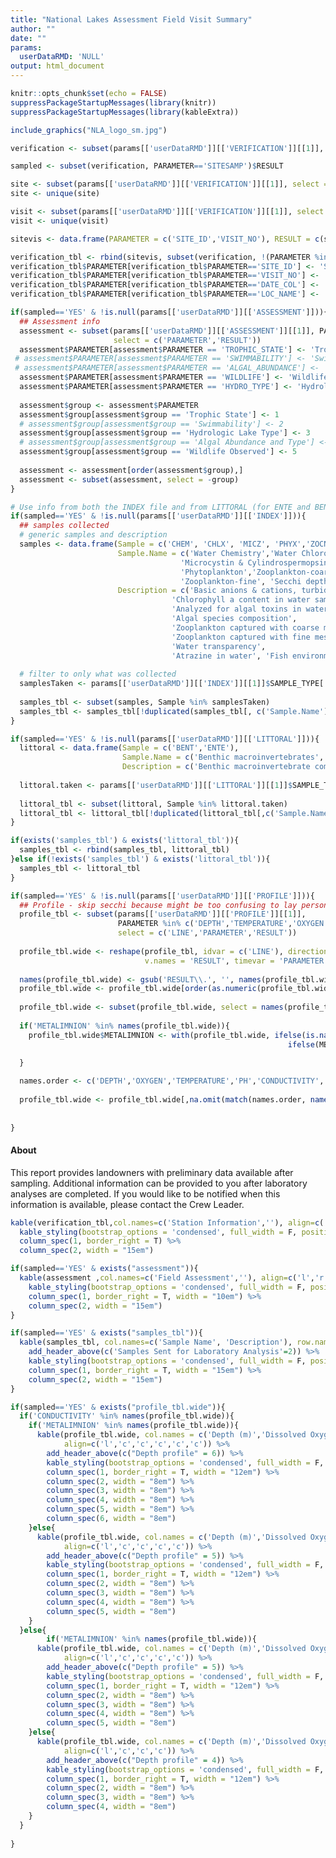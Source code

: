 ```yaml
---
title: "National Lakes Assessment Field Visit Summary"
author: ""
date: ""
params:
  userDataRMD: 'NULL'
output: html_document
---
```



```r
knitr::opts_chunk$set(echo = FALSE)
suppressPackageStartupMessages(library(knitr))
suppressPackageStartupMessages(library(kableExtra))


```

```r

include_graphics("NLA_logo_sm.jpg")

```

```r

verification <- subset(params[['userDataRMD']][['VERIFICATION']][[1]], PARAMETER %in% c("DATE_COL","LOC_NAME",                                                        "SITESAMP"), select = c('PARAMETER','RESULT')) 

sampled <- subset(verification, PARAMETER=='SITESAMP')$RESULT

site <- subset(params[['userDataRMD']][['VERIFICATION']][[1]], select = c('SITE_ID'))
site <- unique(site)

visit <- subset(params[['userDataRMD']][['VERIFICATION']][[1]], select = c('VISIT_NO'))
visit <- unique(visit)

sitevis <- data.frame(PARAMETER = c('SITE_ID','VISIT_NO'), RESULT = c(site$SITE_ID, visit$VISIT_NO))

verification_tbl <- rbind(sitevis, subset(verification, !(PARAMETER %in% c("SITESAMP"))))
verification_tbl$PARAMETER[verification_tbl$PARAMETER=='SITE_ID'] <- 'Site ID'
verification_tbl$PARAMETER[verification_tbl$PARAMETER=='VISIT_NO'] <- 'Visit Number'
verification_tbl$PARAMETER[verification_tbl$PARAMETER=='DATE_COL'] <- 'Sample Date'
verification_tbl$PARAMETER[verification_tbl$PARAMETER=='LOC_NAME'] <- 'Lake Name'


```

```r
if(sampled=='YES' & !is.null(params[['userDataRMD']][['ASSESSMENT']])){
  ## Assessment info
  assessment <- subset(params[['userDataRMD']][['ASSESSMENT']][[1]], PARAMETER %in% c('TROPHIC_STATE','WILDLIFE','HYDRO_TYPE'),
                       select = c('PARAMETER','RESULT'))
  assessment$PARAMETER[assessment$PARAMETER == 'TROPHIC_STATE'] <- 'Trophic State'
 # assessment$PARAMETER[assessment$PARAMETER == 'SWIMMABILITY'] <- 'Swimmability'
 # assessment$PARAMETER[assessment$PARAMETER == 'ALGAL_ABUNDANCE'] <- 'Algal Abundance and Type'
  assessment$PARAMETER[assessment$PARAMETER == 'WILDLIFE'] <- 'Wildlife Observed'
  assessment$PARAMETER[assessment$PARAMETER == 'HYDRO_TYPE'] <- 'Hydrologic Lake Type'
  
  assessment$group <- assessment$PARAMETER
  assessment$group[assessment$group == 'Trophic State'] <- 1
  # assessment$group[assessment$group == 'Swimmability'] <- 2
  assessment$group[assessment$group == 'Hydrologic Lake Type'] <- 3
  # assessment$group[assessment$group == 'Algal Abundance and Type'] <- 4
  assessment$group[assessment$group == 'Wildlife Observed'] <- 5
  
  assessment <- assessment[order(assessment$group),]
  assessment <- subset(assessment, select = -group)
}
```

```r
# Use info from both the INDEX file and from LITTORAL (for ENTE and BENT)
if(sampled=='YES' & !is.null(params[['userDataRMD']][['INDEX']])){
  ## samples collected
  # generic samples and description
  samples <- data.frame(Sample = c('CHEM', 'CHLX', 'MICZ', 'PHYX','ZOCN','ZOFN','SECH','TRIA','FDNA'),
                        Sample.Name = c('Water Chemistry','Water Chlorophyll a',
                                      'Microcystin & Cylindrospermopsin', 
                                      'Phytoplankton','Zooplankton-coarse',
                                      'Zooplankton-fine', 'Secchi depth', 'Atrazine', 'Fish eDNA'),
                        Description = c('Basic anions & cations, turbidity, organic carbon, pH',
                                    'Chlorophyll a content in water sample',
                                    'Analyzed for algal toxins in water',
                                    'Algal species composition',
                                    'Zooplankton captured with coarse mesh',
                                    'Zooplankton captured with fine mesh',
                                    'Water transparency',
                                    'Atrazine in water', 'Fish environmental DNA'), stringsAsFactors=F)
  
  # filter to only what was collected
  samplesTaken <- params[['userDataRMD']][['INDEX']][[1]]$SAMPLE_TYPE[!(params[['userDataRMD']][['INDEX']][[1]]$PARAMETER %in% c('NOT_COLLECTED','CHEM_SITE_DEPTH'))]
  
  samples_tbl <- subset(samples, Sample %in% samplesTaken)
  samples_tbl <- samples_tbl[!duplicated(samples_tbl[, c('Sample.Name')]), c('Sample.Name','Description')]
}

if(sampled=='YES' & !is.null(params[['userDataRMD']][['LITTORAL']])){
  littoral <- data.frame(Sample = c('BENT','ENTE'), 
                         Sample.Name = c('Benthic macroinvertebrates', 'Bacteria'),
                         Description = c('Benthic macroinvertebrate composition','Enterococci'))
  
  littoral.taken <- params[['userDataRMD']][['LITTORAL']][[1]]$SAMPLE_TYPE[!(params[['userDataRMD']][['LITTORAL']][[1]]$PARAMETER %in% c('NOT_COLLECTED'))]
  
  littoral_tbl <- subset(littoral, Sample %in% littoral.taken)
  littoral_tbl <- littoral_tbl[!duplicated(littoral_tbl[,c('Sample.Name')]), c('Sample.Name', 'Description')]
}

if(exists('samples_tbl') & exists('littoral_tbl')){
  samples_tbl <- rbind(samples_tbl, littoral_tbl)
}else if(!exists('samples_tbl') & exists('littoral_tbl')){
  samples_tbl <- littoral_tbl
}
```



```r
if(sampled=='YES' & !is.null(params[['userDataRMD']][['PROFILE']])){
  ## Profile - skip secchi because might be too confusing to lay person
  profile_tbl <- subset(params[['userDataRMD']][['PROFILE']][[1]], 
                        PARAMETER %in% c('DEPTH','TEMPERATURE','OXYGEN','PH','CONDUCTIVITY','METALIMNION'), 
                        select = c('LINE','PARAMETER','RESULT'))
  
  profile_tbl.wide <- reshape(profile_tbl, idvar = c('LINE'), direction = 'wide',
                              v.names = 'RESULT', timevar = 'PARAMETER')
  
  names(profile_tbl.wide) <- gsub('RESULT\\.', '', names(profile_tbl.wide))
  profile_tbl.wide <- profile_tbl.wide[order(as.numeric(profile_tbl.wide$DEPTH)),]
  
  profile_tbl.wide <- subset(profile_tbl.wide, select = names(profile_tbl.wide) %in% c('DEPTH','OXYGEN','TEMPERATURE','PH','CONDUCTIVITY', 'METALIMNION'))
  
  if('METALIMNION' %in% names(profile_tbl.wide)){
    profile_tbl.wide$METALIMNION <- with(profile_tbl.wide, ifelse(is.na(METALIMNION), '', 
                                                              ifelse(METALIMNION=='B', 'Metalimnion bottom',
                                                                       'Metalimnion Top')))
  }

  names.order <- c('DEPTH','OXYGEN','TEMPERATURE','PH','CONDUCTIVITY', 'METALIMNION')
  
  profile_tbl.wide <- profile_tbl.wide[,na.omit(match(names.order, names(profile_tbl.wide)))]
  
  
}
```

#### About
This report provides landowners with preliminary data available after sampling. Additional information can be provided to you after laboratory analyses are completed. If you would like to be notified when this information is available, please contact the Crew Leader.



```r
kable(verification_tbl,col.names=c('Station Information',''), align=c('l','c'), row.names=F) %>%
  kable_styling(bootstrap_options = 'condensed', full_width = F, position = "float_left") %>%
  column_spec(1, border_right = T) %>%
  column_spec(2, width = "15em")

if(sampled=='YES' & exists("assessment")){
  kable(assessment ,col.names=c('Field Assessment',''), align=c('l','r'), row.names=F) %>%
    kable_styling(bootstrap_options = 'condensed', full_width = F, position = "float_left") %>%
    column_spec(1, border_right = T, width = "10em") %>%
    column_spec(2, width = "15em")
}
```


```r
if(sampled=='YES' & exists("samples_tbl")){
  kable(samples_tbl, col.names=c('Sample Name', 'Description'), row.names = FALSE, align=c('l','r')) %>%
    add_header_above(c('Samples Sent for Laboratory Analysis'=2)) %>%
    kable_styling(bootstrap_options = 'condensed', full_width = F, position = "float_left") %>%
    column_spec(1, border_right = T, width = "15em") %>%
    column_spec(2, width = "15em")
}
```
```r
if(sampled=='YES' & exists("profile_tbl.wide")){
  if('CONDUCTIVITY' %in% names(profile_tbl.wide)){
    if('METALIMNION' %in% names(profile_tbl.wide)){
      kable(profile_tbl.wide, col.names = c('Depth (m)','Dissolved Oxygen (mg/L)','Temperature (C)','pH','Conductivity uS/cm', 'Metalimnion'), row.names = FALSE, 
            align=c('l','c','c','c','c','c')) %>%
        add_header_above(c("Depth profile" = 6)) %>%
        kable_styling(bootstrap_options = 'condensed', full_width = F, position = "float_left") %>%
        column_spec(1, border_right = T, width = "12em") %>%
        column_spec(2, width = "8em") %>%
        column_spec(3, width = "8em") %>%
        column_spec(4, width = "8em") %>%
        column_spec(5, width = "8em") %>%
        column_spec(6, width = "8em")
    }else{
      kable(profile_tbl.wide, col.names = c('Depth (m)','Dissolved Oxygen (mg/L)','Temperature (C)','pH','Conductivity uS/cm'), row.names = FALSE, 
            align=c('l','c','c','c','c')) %>%
        add_header_above(c("Depth profile" = 5)) %>%
        kable_styling(bootstrap_options = 'condensed', full_width = F, position = "float_left") %>%
        column_spec(1, border_right = T, width = "12em") %>%
        column_spec(2, width = "8em") %>%
        column_spec(3, width = "8em") %>%
        column_spec(4, width = "8em") %>%
        column_spec(5, width = "8em") 
    }
  }else{
        if('METALIMNION' %in% names(profile_tbl.wide)){
      kable(profile_tbl.wide, col.names = c('Depth (m)','Dissolved Oxygen (mg/L)','Temperature (C)','pH', 'Metalimnion'), row.names = FALSE, 
            align=c('l','c','c','c','c')) %>%
        add_header_above(c("Depth profile" = 5)) %>%
        kable_styling(bootstrap_options = 'condensed', full_width = F, position = "float_left") %>%
        column_spec(1, border_right = T, width = "12em") %>%
        column_spec(2, width = "8em") %>%
        column_spec(3, width = "8em") %>%
        column_spec(4, width = "8em") %>%
        column_spec(5, width = "8em") 
    }else{
      kable(profile_tbl.wide, col.names = c('Depth (m)','Dissolved Oxygen (mg/L)','Temperature (C)','pH'), row.names = FALSE, 
            align=c('l','c','c','c')) %>%
        add_header_above(c("Depth profile" = 4)) %>%
        kable_styling(bootstrap_options = 'condensed', full_width = F, position = "float_left") %>%
        column_spec(1, border_right = T, width = "12em") %>%
        column_spec(2, width = "8em") %>%
        column_spec(3, width = "8em") %>%
        column_spec(4, width = "8em") 
    }
  }
  
}
```




